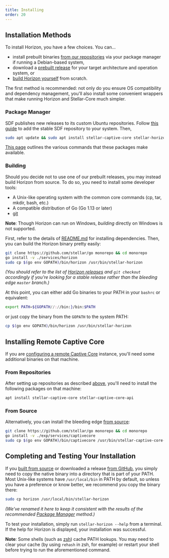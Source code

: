 ```yaml
---
title: Installing
order: 20
---
```




## Installation Methods

To install Horizon, you have a few choices. You can...
  - install prebuilt binaries [from our repositories](#package-manager) via your package manager if running a Debian-based system,
  - download a [prebuilt release](https://github.com/stellar/go/releases) for your target architecture and operation system, or
  - [build Horizon yourself](#building) from scratch. 

The first method is recommended: not only do you ensure OS compatibility and dependency management, you'll also install some convenient wrappers that make running Horizon and Stellar-Core much simpler.

### Package Manager
SDF publishes new releases to its custom Ubuntu repositories. Follow [this guide](https://github.com/stellar/packages/blob/master/docs/adding-the-sdf-stable-repository-to-your-system.md#adding-the-sdf-stable-repository-to-your-system) to add the stable SDF repository to your system. Then, 

<CodeExample>

```bash
sudo apt update && sudo apt install stellar-captive-core stellar-horizon
```

</CodeExample>

[This page](https://github.com/stellar/packages/blob/master/docs/installing-individual-packages.md#installing-individual-packages) outlines the various commands that these packages make available.

### Building
Should you decide not to use one of our prebuilt releases, you may instead build Horizon from source. To do so, you need to install some developer tools:

- A Unix-like operating system with the common core commands (cp, tar, mkdir, bash, etc.)
- A compatible distribution of Go (Go 1.13 or later)
- [git](https://git-scm.com/)

**Note**: Though Horizon can run on Windows, *building* directly on Windows is not supported.

First, refer to the details of [README.md](https://github.com/stellar/go/blob/master/README.md#dependencies) for installing dependencies. Then, you can build the Horizon binary pretty easily:

<CodeExample>

```bash
git clone https://github.com/stellar/go monorepo && cd monorepo
go install -v ./services/horizon
sudo cp $(go env GOPATH)/bin/horizon /usr/bin/stellar-horizon
```

</CodeExample>

_(You should refer to the list of [Horizon releases](https://github.com/stellar/go/releases) and `git checkout` accordingly if you're looking for a stable release rather than the bleeding edge `master` branch.)_

At this point, you can either add Go binaries to your PATH in your `bashrc` or equivalent:

<CodeExample>

```bash
export PATH=${GOPATH//://bin:}/bin:$PATH
```

</CodeExample>

or just copy the binary from the `GOPATH` to the system PATH:

<CodeExample>

```bash
cp $(go env GOPATH)/bin/horizon /usr/bin/stellar-horizon
```

</CodeExample>


## Installing Remote Captive Core

If you are [configuring a remote Captive Core](./configuring#remote-captive-core) instance, you'll need some additional binaries on that machine.

### From Repositories
After setting up repositories as described [above](#package-manager), you'll need to install the following packages on that machine:

<CodeExample>

```bash
apt install stellar-captive-core stellar-captive-core-api
```

</CodeExample>

### From Source
Alternatively, you can install the bleeding edge [from source](https://github.com/stellar/go/exp/services/captivecore):

<CodeExample>

```bash
git clone https://github.com/stellar/go monorepo && cd monorepo
go install -v ./exp/services/captivecore
sudo cp $(go env GOPATH)/bin/captivecore /usr/bin/stellar-captive-core-api
```

</CodeExample>


## Completing and Testing Your Installation
If you [built from source](#building) or downloaded a release [from GitHub](https://github.com/stellar/go/releases), you simply need to copy the native binary into a directory that is part of your PATH. Most Unix-like systems have `/usr/local/bin` in PATH by default, so unless you have a preference or know better, we recommend you copy the binary there:

<CodeExample>

```bash
sudo cp horizon /usr/local/bin/stellar-horizon
```

</CodeExample>

_(We've renamed it here to keep it consistent with the results of the recommended [Package Manager](#package-manager) method.)_

To test your installation, simply run `stellar-horizon --help` from a terminal. If the help for Horizon is displayed, your installation was successful.

**Note**: Some shells (such as [zsh](https://www.zsh.org/)) cache PATH lookups. You may need to clear your cache (by using `rehash` in zsh, for example) or restart your shell before trying to run the aforementioned command.
